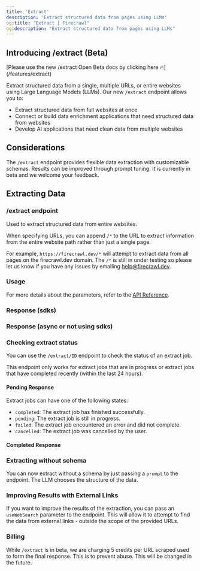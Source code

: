 ```yaml
---
title: 'Extract'
description: 'Extract structured data from pages using LLMs'
og:title: "Extract | Firecrawl"
og:description: "Extract structured data from pages using LLMs"
---
```



## Introducing /extract (Beta)

<Warning>
 [Please use the new /extract Open Beta docs by clicking here 🔥](/features/extract)
</Warning>

Extract structured data from a single, multiple URLs, or entire websites using Large Language Models (LLMs). Our new `/extract` endpoint allows you to:
- Extract structured data from full websites at once
- Connect or build data enrichment applications that need structured data from websites
- Develop AI applications that need clean data from multiple websites

## Considerations

The `/extract` endpoint provides flexible data extraction with customizable schemas. Results can be improved through prompt tuning. It is currently in beta and we welcome your feedback.

## Extracting Data

### /extract endpoint

Used to extract structured data from entire websites.

When specifying URLs, you can append `/*` to the URL to extract information from the entire website path rather than just a single page. 

For example, `https://firecrawl.dev/*` will attempt to extract data from all pages on the firecrawl.dev domain. The `/*` is still in under testing so please let us know if you have any issues by emailing help@firecrawl.dev.

### Usage
<CodeGroup>

<ExtractPython />
<ExtractNode />
<ExtractCURL />

</CodeGroup>

For more details about the parameters, refer to the [API Reference](https://docs.firecrawl.dev/api-reference/endpoint/extract).

### Response (sdks)

<ExtractOutput />

### Response (async or not using sdks)
<ExtractStatusAsync />


### Checking extract status

You can use the `/extract/ID` endpoint to check the status of an extract job.



<Note>This endpoint only works for extract jobs that are in progress or extract jobs that have completed recently (within the last 24 hours). </Note>

<CodeGroup>

<CheckExtractJobCURL />

</CodeGroup>

#### Pending Response
Extract jobs can have one of the following states:
- `completed`: The extract job has finished successfully.
- `pending`: The extract job is still in progress.
- `failed`: The extract job encountered an error and did not complete.
- `cancelled`: The extract job was cancelled by the user.

<ExtractStatusPending />

#### Completed Response

<ExtractStatusDone />



### Extracting without schema

You can now extract without a schema by just passing a `prompt` to the endpoint. The LLM chooses the structure of the data.

<CodeGroup>

<ExtractNoSchemaCURL />

</CodeGroup>


### Improving Results with External Links

If you want to improve the results of the extraction, you can pass an `useWebSearch` parameter to the endpoint. This will allow it to attempt to find the data from external links - outside the scope of the provided URLs.


### Billing

While `/extract` is in beta, we are charging 5 credits per URL scraped used to form the final response. This is to prevent abuse. This will be changed in the future.